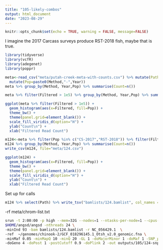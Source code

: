 ```yaml
---
title: "105-likely-combos"
output: html_document
date: "2023-08-29"
---
```


```r
knitr::opts_chunk$set(echo = TRUE, warning = FALSE, message=FALSE)
```

I imagine the 2017 Carcass surveys produce RST-2018 fish, maybe that is true. 

```r
library(tidyverse)
library(vcfR)
library(adegenet)
library(poppr)
```


```r
meta<-read_csv("meta/putah-creek-meta-with-counts.csv") %>% mutate(Path=paste0("data/split/",SampleName,".sort.flt.bam")) %>%
  mutate(Pop=paste0(Method,"-",Year))
meta %>% group_by(Method, Year,Pop) %>% summarise(Count=n())
```

```r
meta %>% filter(Filtered > 1e5) %>% group_by(Method, Year,Pop) %>% summarise(Count=n())
```

```r
ggplot(meta %>% filter(Filtered > 1e5)) +
  geom_histogram(aes(x=Filtered, fill=Pop)) +
  theme_bw() +
  theme(panel.grid=element_blank()) +
  scale_fill_viridis_d(option="H") +
  ylab("Count\n") +
  xlab("Filtered Read Count")
```

```r
m124<-meta %>% filter(Pop %in% c("CS-2017","RST-2018")) %>% filter(Filtered > 1e5)
m124 %>% group_by(Method, Year,Pop) %>% summarise(Count=n())
write_csv(m124, file="meta/124.csv")
```


```r
ggplot(m124) +
  geom_histogram(aes(x=Filtered, fill=Pop)) +
  theme_bw() +
  theme(panel.grid=element_blank()) +
  scale_fill_viridis_d(option="H") +
  ylab("Count\n") +
  xlab("Filtered Read Count")
```


Set up for calls 
```r
m124 %>% select(Path) %>% write_tsv("bamlists/124.bamlist", col_names = FALSE)
```
-rf meta/chrom-list.txt

```sh
srun -t 2:00:00 -p high --mem=32G --nodes=1 --ntasks-per-node=1 --cpus-per-task=12  \
$HOME/angsd/angsd -nthreads 24 \
-minInd 93 -bam bamlists/124.bamlist -r NC_056429.1  \
-ref  ~/genomes/chinook-2/GCF_018296145.1_Otsh_v2.0_genomic.fna \
-minMaf 0.05 -minMapQ 10 -minQ 20 -GL 1 -doMajorMinor 1 -doMaf 1 -SNP_pval 1e-6 \
-doGeno 4 -doPost 1 -postCutoff 0.9 -doPlink 2 -out outputs/105/124-snps-75 > outputs/105/124-snps-75.out 2> outputs/105/124-snps-75.err &
```


